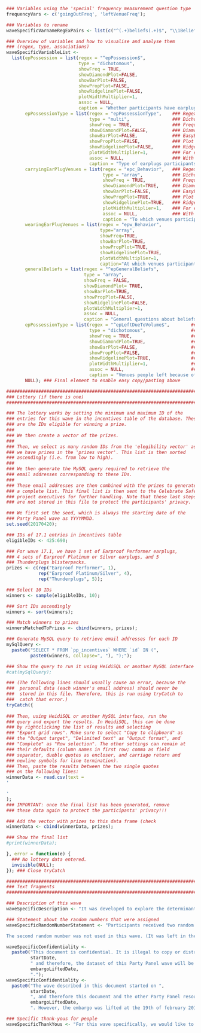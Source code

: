 
```r

### Variables using the 'special' frequency measurement question type
frequencyVars <- c('goingOutFreq', 'leftVenueFreq');

### Variables to rename
waveSpecificVarnameRegExPairs <- list(c("^(.+)beliefs(.+)$", "\\1Beliefs\\2"));

### Overview of variables and how to visualise and analyse them
### (regex, type, associations)
waveSpecificVariableList <-
  list(epPossession = list(regex = "^epPossession$",
                           type = "dichotomous",
                           showFreq = TRUE,
                           showDiamondPlot=FALSE,
                           showBarPlot=FALSE,
                           showPropPlot=FALSE,
                           showRidgelinePlot=FALSE,
                           plotWidthMultiplier=1,
                           assoc = NULL,
                           caption = "Whether participants have earplugs"),
       epPossessionType = list(regex = "epPossessionType",    ### Regex to match one or more variables
                               type = "multi",                ### Dichotomous, multi, open, array
                               showFreq = TRUE,               ### Frequencies
                               showDiamondPlot=FALSE,         ### Diamond plots
                               showBarPlot=FALSE,             ### EasyBar plot
                               showPropPlot=FALSE,            ### Plot with proportions
                               showRidgelinePlot=FALSE,       ### Ridgeline plots
                               plotWidthMultiplier=1,         ### For especially narrow or wide plots
                               assoc = NULL,                  ### With which variables to show associations
                               caption = "Type of earplugs participants have"),
       carryingEarPlugVenues = list(regex = "epc_Behavior",   ### Regex to match one or more variables
                                    type = "array",           ### Dichotomous, multi, open, array
                                    showFreq = TRUE,          ### Frequencies
                                    showDiamondPlot=TRUE,     ### Diamond plots
                                    showBarPlot=FALSE,        ### EasyBar plot
                                    showPropPlot=TRUE,        ### Plot with proportions
                                    showRidgelinePlot=TRUE,   ### Ridgeline plots
                                    plotWidthMultiplier=1,    ### For especially narrow or wide plots
                                    assoc = NULL,             ### With which variables to show associations 
                                    caption = "To which venues participants bring earplugs"),
       wearingEarPlugVenues = list(regex = "epw_Behavior",
                                   type="array",
                                   showFreq=TRUE,
                                   showBarPlot=TRUE,
                                   showPropPlot=TRUE,
                                   showRidgelinePlot=TRUE,
                                   plotWidthMultiplier=1,
                                   caption="At which venues participants wear earplugs"),
       generalBeliefs = list(regex = "^epGeneralBeliefs",
                             type = "array",
                             showFreq = FALSE,
                             showDiamondPlot= TRUE,
                             showBarPlot=TRUE,
                             showPropPlot=FALSE,
                             showRidgelinePlot=FALSE,
                             plotWidthMultiplier=1,
                             assoc = NULL,
                             caption = "General questions about beliefs people have about earplugs"),
       epPossessionType = list(regex = "^epLeftDueToVolume$",        ### Regex to match one or more variables
                               type = "dichotomous",                 ### Dichotomous, multi, open, array
                               showFreq = TRUE,                      ### Frequencies
                               showDiamondPlot=TRUE,                 ### Diamond plots
                               showBarPlot=FALSE,                    ### EasyBar plot
                               showPropPlot=FALSE,                   ### Plot with proportions
                               showRidgelinePlot=TRUE,               ### Ridgeline plots
                               plotWidthMultiplier=1,                ### For especially narrow or wide plots
                               assoc = NULL,                         ### With which variables to show associations
                               caption = "Venues people left because of the volume"),
       NULL); ### Final element to enable easy copy/pasting above

########################################################################
### Lottery (if there is one)
########################################################################

### The lottery works by setting the minimum and maximum ID of the
### entries for this wave in the incentives table of the database. These
### are the IDs eligible for winning a prize.
###
### We then create a vector of the prizes.
###
### Then, we select as many random IDs from the 'elegibility vector' as
### we have prizes in the 'prizes vector'. This list is then sorted
### ascendingly (i.e. from low to high).
###
### We then generate the MySQL query required to retrieve the
### email addresses corresponding to these IDs.
###
### These email addresses are then combined with the prizes to generate
### a complete list. This final list is then sent to the Celebrate Safe
### project executives for further handling. Note that these last steps
### are not stored in this file to protect the participants' privacy.

### We first set the seed, which is always the starting date of the
### Party Panel wave as YYYYMMDD.
set.seed(20170420);

### IDs of 17.1 entries in incentives table
eligibleIDs <- 425:690;

### For wave 17.1, we have 1 set of Earproof Performer earplugs,
### 4 sets of Earproof Platinum or Silver earplugs, and 5
### Thunderplugs blisterpacks.
prizes <- c(rep("Earproof Performer", 1),
            rep("Earproof Platinum/Silver", 4),
            rep("Thunderplugs", 5));

### Select 10 IDs
winners <- sample(eligibleIDs, 10);

### Sort IDs ascendingly
winners <- sort(winners);

### Match winners to prizes
winnersMatchedToPrizes <- cbind(winners, prizes);

### Generate MySQL query to retrieve email addresses for each ID
mySqlQuery <-
  paste0("SELECT * FROM `pp_incentives` WHERE `id` IN (",
         paste0(winners, collapse=", "), ");");

### Show the query to run it using HeidiSQL or another MySQL interface
#cat(mySqlQuery);

### (The following lines should usually cause an error, because the
###  personal data (each winner's email address) should never be
###  stored in this file. Therefore, this is run using tryCatch to
###  catch that error.)
tryCatch({
  
### Then, using HeidiSQL or another MySQL interface, run the
### query and export the results. In HeidiSQL, this can be done
### by rightclicking the list of results and selecting
### "Export grid rows". Make sure to select "Copy to clipboard" as
### the "Output target", "Delimited text" as "Output format", and
### "Complete" as "Row selection". The other settings can remain at
### their defaults (column names in first row; comma as field
### separator, duoble quotes as encloser, and carriage return and
### newline symbols for line termination).
### Then, paste the results between the two single quotes
### on the following lines:
winnerData <- read.csv(text =
'

'
);
### IMPORTANT: once the final list has been generated, remove
### these data again to protect the participants' privacy!!!

### Add the vector with prizes to this data frame (check 
winnerData <- cbind(winnerData, prizes);

### Show the final list
#print(winnerData);

}, error = function(e) {
  ### No lottery data entered.
  invisible(NULL);
}); ### Close tryCatch

########################################################################
### Text fragments
########################################################################

### Description of this wave
waveSpecificDescription <- "It was developed to explore the determinants of protecting one's ears when exposed to loud music in nightlife settings. Specifically, three behaviors were explored: carrying hearing protection, wearing hearing protection, and buying hearing protection if one did not carry but was exposed to loud music.";

### Statement about the random numbers that were assigned
waveSpecificRandomNumberStatement <- "Participants received two random numbers, the first between (and including) 1 and 3, and the second between (and including) 1 and 4. The first random number was used to determine about which behavior participants received questions. If it was 1, participants received questions about carrying hearing protection; if 2, about wearing hearing protection; and if 3, about buying hearing protection. Participants were told which behavior would be presented to them, and they were able to indicate that they wanted to answer questions about multiple behaviors.

The second random number was not used in this wave. (It was left in the questionnaire as the LimeSurvey questionnaires for new Party Panel waves are copied from the most recent preceding wave, and since two random numbers are often used, it was deemed convenient to simply leave this question in.)";

waveSpecificConfidentiality <-
  paste0("This document is confidential. It is illegal to copy or distribute it in any form. An embargo of 2 years rests upon all Party Panel datasets. The wave described in this document started on ",
         startDate,
         " and therefore, the dataset of this Party Panel wave will be released under CC-BY-NC-SA (see http://creativecommons.org/licenses/by-nc-sa/4.0/) on",
         embargoLiftedDate,
         ".");
waveSpecificConfidentiality <-
  paste0("The wave described in this document started on ",
         startDate,
         ", and therefore this document and the other Party Panel resources would normally be embargoed until ",
         embargoLiftedDate,
         ". However, the embargo was lifted at the 19th of february 2018. Therefore, all resources developed for this Party Panel wave as well as the collected data are available under CC-BY-NC-SA (see http://creativecommons.org/licenses/by-nc-sa/4.0/).");

### Specific thank-yous for people
waveSpecificThankYous <- "For this wave specifically, we would like to thank Ilke Jellema and Willem Westermann for thinking along with the questionnaire.";

```
